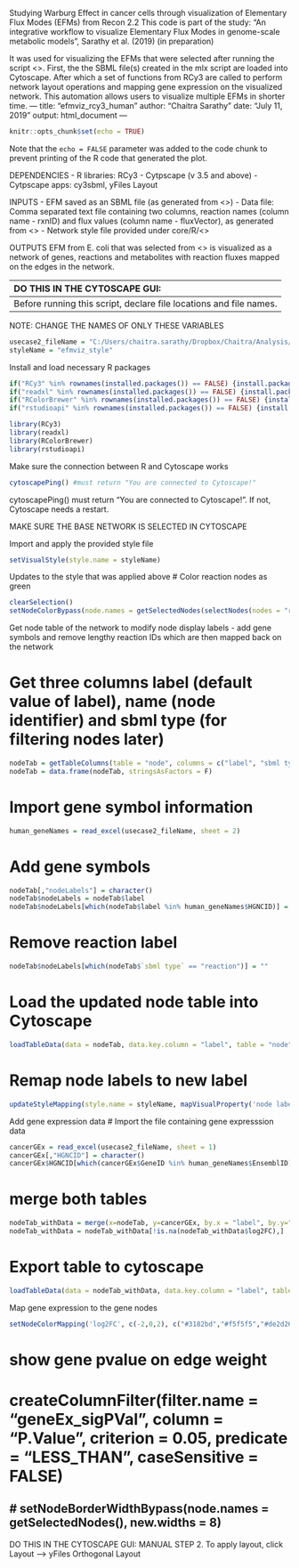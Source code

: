 Studying Warburg Effect in cancer cells through visualization of Elementary Flux Modes (EFMs) from Recon 2.2
This code is part of the study:
"An integrative workflow to visualize Elementary Flux Modes in genome-scale metabolic models", Sarathy et al. (2019) (in preparation)

It was used for visualizing the EFMs that were selected after running the script <>. 
First, the the SBML file(s) created in the mlx script are loaded into Cytoscape. 
After which a set of functions from RCy3 are called to perform network layout operations and mapping gene expression on the visualized network. 
This automation allows users to visualize multiple EFMs in shorter time. 
---
title: "efmviz_rcy3_human"
author: "Chaitra Sarathy"
date: "July 11, 2019"
output: html_document
---

```r
knitr::opts_chunk$set(echo = TRUE)
```

Note that the `echo = FALSE` parameter was added to the code chunk to prevent printing of the R code that generated the plot.

DEPENDENCIES
- R libraries: RCy3
- Cytpscape (v 3.5 and above)
- Cytpscape apps: cy3sbml, yFiles Layout

INPUTS
- EFM saved as an SBML file (as generated from <>)
- Data file: Comma separated text file containing two columns, reaction names (column name - rxnID) and flux values (column name - fluxVector), as generated from <>
- Network style file provided under core/R/<>

OUTPUTS
EFM from E. coli that was selected from <> is visualized as a network of genes, reactions and metabolites with reaction fluxes mapped on the edges in the network.

-----------------------------------------------------------------------------------------------------------------------------------------------------------------------
DO THIS IN THE CYTOSCAPE GUI:

MANUAL STEP 1. Importing SBML file in Cytoscape through cy3sbml
- Open Cytoscape (v 3.5 and above) and make sure cy3sbml app has been installed. If installing for the first time, a Cytoscape restart maybe necessary
- Click on the cy3sbl app-specific icon and select the EFM (SBML submodel file which was generated from MATLAB) to open
Three networks are generated for every model imported and they are respectively identified using the prefixes: All, Base and Kinetic. 
- Click on the Base network and run the script below. (Other two networks, All and Kinetic may be deleted from GUI)
-----------------------------------------------------------------------------------------------------------------------------------------------------------------------
Before running this script, declare file locations and file names. 
-----------------------------------------------------------------------------------------------------------------------------------------------------------------------
NOTE: CHANGE THE NAMES OF ONLY THESE VARIABLES
```r
usecase2_fileName = "C:/Users/chaitra.sarathy/Dropbox/Chaitra/Analysis/EFM/visualizationOfEFMs/githubVersion/data/data_useCase_2.xlsx"
styleName = "efmviz_style"
```
Install and load necessary R packages
```r
if("RCy3" %in% rownames(installed.packages()) == FALSE) {install.packages("RCy3")}
if("readxl" %in% rownames(installed.packages()) == FALSE) {install.packages("readxl")}
if("RColorBrewer" %in% rownames(installed.packages()) == FALSE) {install.packages("RColorBrewer")}
if("rstudioapi" %in% rownames(installed.packages()) == FALSE) {install.packages("rstudioapi")}

library(RCy3)
library(readxl)
library(RColorBrewer)
library(rstudioapi)
```

Make sure the connection between R and Cytoscape works
```r
cytoscapePing() #must return "You are connected to Cytoscape!"
```
cytoscapePing() must return "You are connected to Cytoscape!". If not, Cytoscape needs a restart.

MAKE SURE THE BASE NETWORK IS SELECTED IN CYTOSCAPE

Import and apply the provided style file 
```r
setVisualStyle(style.name = styleName)
```

Updates to the style that was applied above
# Color reaction nodes as green
```r
clearSelection()
setNodeColorBypass(node.names = getSelectedNodes(selectNodes(nodes = "reaction", by.col = "sbml type")), new.colors = "#00FF00" )
``` 

Get node table of the network to modify node display labels - add gene symbols and remove lengthy reaction IDs which are then mapped back on the network

# Get three columns label (default value of label), name (node identifier) and sbml type (for filtering nodes later)
```r
nodeTab = getTableColumns(table = "node", columns = c("label", "sbml type", "name"))
nodeTab = data.frame(nodeTab, stringsAsFactors = F)
```

# Import gene symbol information
```r
human_geneNames = read_excel(usecase2_fileName, sheet = 2)
```

# Add gene symbols
```r
nodeTab[,"nodeLabels"] = character()
nodeTab$nodeLabels = nodeTab$label
nodeTab$nodeLabels[which(nodeTab$label %in% human_geneNames$HGNCID)] = human_geneNames$GeneSymbol[which(human_geneNames$HGNCID %in% nodeTab$label)]
```

# Remove reaction label
```r
nodeTab$nodeLabels[which(nodeTab$`sbml type` == "reaction")] = ""
```
# Load the updated node table into Cytoscape 
```r
loadTableData(data = nodeTab, data.key.column = "label", table = "node", table.key.column = "label")
```
# Remap node labels to new label
```r
updateStyleMapping(style.name = styleName, mapVisualProperty('node label', 'nodeLabels','p'))
```

Add gene expression data
# Import the file containing gene expresssion data
```r
cancerGEx = read_excel(usecase2_fileName, sheet = 1)
cancerGEx[,"HGNCID"] = character()
cancerGEx$HGNCID[which(cancerGEx$GeneID %in% human_geneNames$EnsemblID)] = human_geneNames$HGNCID[which(human_geneNames$EnsemblID %in% cancerGEx$GeneID)]
```

# merge both tables
```r
nodeTab_withData = merge(x=nodeTab, y=cancerGEx, by.x = "label", by.y="HGNCID", all.x=T)
nodeTab_withData = nodeTab_withData[!is.na(nodeTab_withData$log2FC),]
```
# Export table to cytoscape
```r
loadTableData(data = nodeTab_withData, data.key.column = "label", table = "node", table.key.column = "label")
```

Map gene expression to the gene nodes
```r
setNodeColorMapping('log2FC', c(-2,0,2), c("#3182bd","#f5f5f5","#de2d26"), style.name=styleName)
```

# show gene pvalue on edge weight
# createColumnFilter(filter.name = "geneEx_sigPVal", column = "P.Value", criterion = 0.05, predicate = "LESS_THAN", caseSensitive = FALSE)
# setNodeBorderWidthBypass(node.names = getSelectedNodes(), new.widths = 8)
-----------------------------------------------------------------------------------------------------------------------------------------------------------------------
DO THIS IN THE CYTOSCAPE GUI:
MANUAL STEP 2. To apply layout, click Layout --> yFiles Orthogonal Layout
